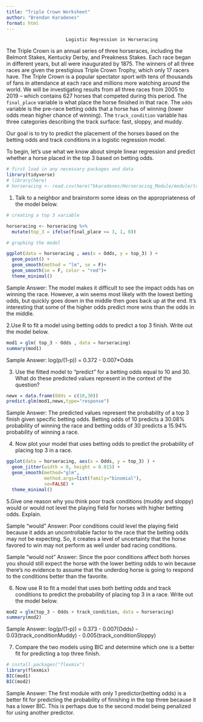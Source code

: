 ```yaml
---
title: "Triple Crown Worksheet"
author: "Brendan Karadenes"
format: html
---
```


                          Logistic Regression in Horseracing
The Triple Crown is an annual series of three horseraces, including the Belmont Stakes, Kentucky Derby, and Preakness Stakes. Each race began in different years, but all were inaugurated by 1875. The winners of all three races are given the prestigious Triple Crown Trophy, which only 17 racers have. The Triple Crown is a popular spectator sport with tens of thousands of fans in attendance at each race and millions more watching around the world.
We will be investigating results from all three races from 2005 to 2019 – which contains 627 horses that competed during this period. The `final_place` variable is what place the horse finished in that race. The `odds` variable is the pre-race betting odds that a horse has of winning (lower odds mean higher chance of winning). The `track_condition` variable has three categories describing the track surface: fast, sloppy, and muddy. 

Our goal is to try to predict the placement of the horses based on the betting odds and track conditions in a logistic regression model. 

To begin, let's use what we know about simple linear regression and predict whether a horse placed in the top 3 based on betting odds.

```r
# first load in any necessary packages and data
library(tidyverse)
# library(here)
# horseracing <- read.csv(here("bkaradenes/Horseracing_Module/module/triple-crown.csv"))
```

1. Talk to a neighbor and brainstorm some ideas on the appropriateness of the model below.

```r
# creating a top 3 variable

horseracing <- horseracing %>%
  mutate(top_3 = ifelse(final_place <= 3, 1, 0))

# graphing the model

ggplot(data = horseracing , aes(x = Odds, y = top_3) ) + 
  geom_point() + 
  geom_smooth(method = "lm", se = F)+
  geom_smooth(se = F, color = "red")+
  theme_minimal()
```

Sample Answer: The model makes it difficult to see the impact odds has on winning the race. However, a win seems most likely with the lowest betting odds, but quickly goes down in the middle then goes back up at the end. It's interesting that some of the higher odds predict more wins than the odds in the middle.

2.Use R to fit a model using betting odds to predict a top 3 finish. Write out the model below.

```r
mod1 = glm( top_3 ~ Odds , data = horseracing)
summary(mod1)
```

Sample Answer: log(p/(1-p)) = 0.372 - 0.007*Odds

3. Use the fitted model to "predict" for a betting odds equal to 10 and 30. What do these predicted values represent in the context of the question?

```r
newx = data.frame(Odds = c(10,30))
predict.glm(mod1,newx,type="response")
```

Sample Answer: The predicted values represent the probability of a top 3 finish given specific betting odds. Betting odds of 10 predicts a 30.08% probability of winning the race and betting odds of 30 predicts a 15.94% probability of winning a race.

4. Now plot your model that uses betting odds to predict the probability of placing top 3 in a race.

```r
ggplot(data = horseracing, aes(x = Odds, y = top_3) ) + 
  geom_jitter(width = 0, height = 0.015) +
  geom_smooth(method="glm", 
              method.args=list(family="binomial"), 
              se=FALSE) +
  theme_minimal()
```

5.Give one reason why you think poor track conditions (muddy and sloppy) would or would not level the playing field for horses with higher betting odds. Explain.

Sample “would” Answer: Poor conditions could level the playing field because it adds an uncontrollable factor to the race that the betting odds may not be expecting. So, it creates a level of uncertainty that the horse favored to win may not perform as well under bad racing conditions.

Sample “would not” Answer: Since the poor conditions affect both horses you should still expect the horse with the lower betting odds to win because there’s no evidence to assume that the underdog horse is going to respond to the conditions better than the favorite.

6. Now use R to fit a model that uses both betting odds and track conditions to predict the probability of placing top 3 in a race. Write out the model below.

```r
mod2 = glm(top_3 ~ Odds + track_condition, data = horseracing)
summary(mod2)
```

Sample Answer: log(p/(1-p)) = 0.373 - 0.007(Odds) - 0.03(track_conditionMuddy) - 0.005(track_conditionSloppy)

7. Compare the two models using BIC and determine which one is a better fit for predicting a top three finish.

```r
# install.packages("flexmix")
library(flexmix)
BIC(mod1)
BIC(mod2)
```

Sample Answer: The first module with only 1 predictor(betting odds) is a better fit for predicting the probability of finishing in the top three because it has a lower BIC. This is perhaps due to the second model being penalized for using another predictor.










